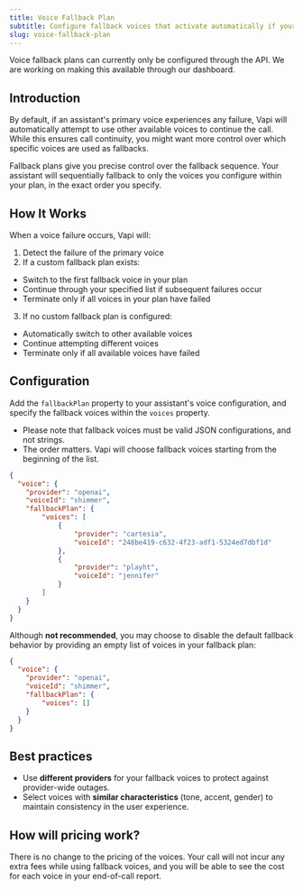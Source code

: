 ```yaml
---
title: Voice Fallback Plan
subtitle: Configure fallback voices that activate automatically if your primary voice fails.
slug: voice-fallback-plan
---
```


<Note>
  Voice fallback plans can currently only be configured through the API. We are working on making this available through our dashboard.
</Note>

## Introduction

By default, if an assistant's primary voice experiences any failure, Vapi will automatically attempt to use other available voices to continue the call. While this ensures call continuity, you might want more control over which specific voices are used as fallbacks.

Fallback plans give you precise control over the fallback sequence. Your assistant will sequentially fallback to only the voices you configure within your plan, in the exact order you specify. 

## How It Works

When a voice failure occurs, Vapi will:
1. Detect the failure of the primary voice
2. If a custom fallback plan exists:
  - Switch to the first fallback voice in your plan
  - Continue through your specified list if subsequent failures occur
  - Terminate only if all voices in your plan have failed
3. If no custom fallback plan is configured:
  - Automatically switch to other available voices
  - Continue attempting different voices
  - Terminate only if all available voices have failed

## Configuration

Add the `fallbackPlan` property to your assistant's voice configuration, and specify the fallback voices within the `voices` property.
- Please note that fallback voices must be valid JSON configurations, and not strings.
- The order matters. Vapi will choose fallback voices starting from the beginning of the list.

```json
{
  "voice": {
    "provider": "openai",
    "voiceId": "shimmer",
    "fallbackPlan": {
        "voices": [
            {
                "provider": "cartesia",
                "voiceId": "248be419-c632-4f23-adf1-5324ed7dbf1d"
            },
            {
                "provider": "playht",
                "voiceId": "jennifer"
            }
        ]
    }
  }
}
```

Although **not recommended**, you may choose to disable the default fallback behavior by providing an empty list of voices in your fallback plan:

```json
{
  "voice": {
    "provider": "openai",
    "voiceId": "shimmer",
    "fallbackPlan": {
        "voices": []
    }
  }
}
```

## Best practices

- Use <b>different providers</b> for your fallback voices to protect against provider-wide outages.
- Select voices with **similar characteristics** (tone, accent, gender) to maintain consistency in the user experience.

## How will pricing work?

There is no change to the pricing of the voices. Your call will not incur any extra fees while using fallback voices, and you will be able to see the cost for each voice in your end-of-call report.